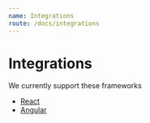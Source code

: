 ```yaml
---
name: Integrations
route: /docs/integrations
---
```


# Integrations

We currently support these frameworks

- [React](/docs/integrations/react)
- [Angular](/docs/integrations/angular)
